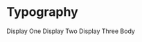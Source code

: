 
<Meta title="Foundations/Typography" component={Typography} />

# Typography

<Preview>
    <Story name="Default">
        <Theme>
            <div>
                <Typography as="h1" mb={[0]} mt={[0]} variant="displayOne">
                    Display One
                </Typography>
                <Typography as="h2" mb={[0]} mt={[0]} variant="displayTwo">
                    Display Two
                </Typography>
                <Typography as="h3" mb={[0]} mt={[0]} variant="displayThree">
                    Display Three
                </Typography>
                <Typography mb={[0]} mt={[0]} variant="body">
                    Body
                </Typography>
            </div>
        </Theme>
    </Story>
</Preview>
